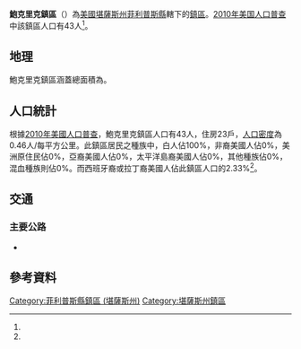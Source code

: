 {{noteTA
|G1=USState
}}
{{Infobox settlement
|official_name = 鮑克里克鎮區
|native_name = Bow Creek Township
|settlement_type = 鎮區
|pushpin_map=USA Kansas
|coordinates_display = inline,title
|coordinates_region = US-KS
|subdivision_type = [[世界政區索引|國家]]
|subdivision_name = [[美国|美国]]
|subdivision_type1 = [[美國行政區劃|州]]
|subdivision_name1 = [[堪薩斯州|堪薩斯州]]
|subdivision_type2 = [[堪薩斯州行政區劃|縣]]
|subdivision_name2 = [[菲利普斯縣_(堪薩斯州)|菲利普斯縣]]
|area_total_km2 = 93.05
|area_land_km2 = 91.66
|area_water_km2 = 1.39
|area_total_sq_mi =
|area_land_sq_mi =
|area_water_sq_mi =
|area_water_percent = 1.49
|population_as_of = [[2010年美国人口普查|2010]]
|population_footnotes = <ref name="Census 2010">{{cite web| url=http://factfinder2.census.gov| title=Race, Hispanic or Latino, Age, and Housing Occupancy: 2010 Census Redistricting Data, Bow Creek township, Phillips County, Kansas| publisher=U.S. Census Bureau, American FactFinder 2| accessdate=2016-09-10| archive-date=2013-09-11| archive-url=https://web.archive.org/web/20130911234518/http://factfinder2.census.gov/| dead-url=no}}</ref>
|population_total = 43
|population_density_km2 = auto
|elevation_footnotes = 
|elevation_m = 555
|elevation_ft = 
|latd = 39
|latm = 36
|lats = 14
|latNS = N
|longd = 99
|longm = 13
|longs = 32
|longEW = W
|postal_code_type =
|postal_code = 
|blank_name = [[聯邦資料處理標準|FIPS代碼]]
|blank_info = 20-08075
|blank1_name = [[地名信息系统|GNIS編號]] 
|blank1_info = [http://geonames.usgs.gov/pls/gnispublic/f?p=gnispq:3:::NO::P3_FID:0472035 0472035]
|website = 
|footnotes = 
}}

'''鮑克里克鎮區'''（{{lang-en|'''Bow Creek Township'''}}）為[[美國|美國]][[堪薩斯州|堪薩斯州]][[菲利普斯縣_(堪薩斯州)|菲利普斯縣]]轄下的[[行政鎮區|鎮區]]。[[2010年美国人口普查|2010年美国人口普查]]中該鎮區人口有43人<ref name="Census 2010"/>。

==地理==
鮑克里克鎮區涵蓋總面積為{{convert|93.05|km2|sqmi}}。

==人口統計==
根據[[2010年美國人口普查|2010年美國人口普查]]，鮑克里克鎮區人口有43人，住房23戶，[[人口密度|人口密度]]為0.46人/每平方公里。此鎮區居民之種族中，白人佔100%，非裔美國人佔0%，美洲原住民佔0%，亞裔美國人佔0%，太平洋島裔美國人佔0%，其他種族佔0%，混血種族則佔0%。而西班牙裔或拉丁裔美國人佔此鎮區人口的2.33%<ref name="Census 2010"/>。

==交通==
===主要公路===
*{{Jct|country=USA|US|183}}

==參考資料==
{{reflist}}

{{菲利普斯縣 (堪薩斯州)}}

{{DEFAULTSORT:Bow Creek}}
[[Category:菲利普斯縣鎮區_(堪薩斯州)|Category:菲利普斯縣鎮區 (堪薩斯州)]]
[[Category:堪薩斯州鎮區|Category:堪薩斯州鎮區]]

{{PhillipsCountyKS-geo-stub}}